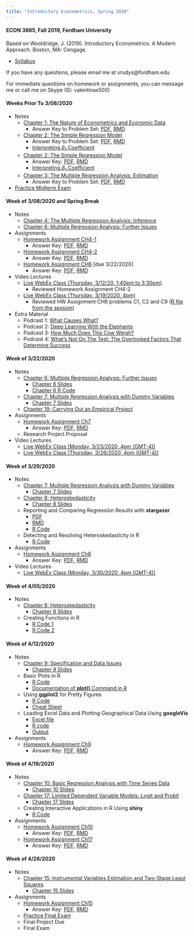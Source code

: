 ```yaml
---
title: "Introductory Econometrics, Spring 2020"
---
```



#### ECON 3885, Fall 2019, Fordham University

Based on Wooldridge, J. (2019). Introductory Econometrics: A Modern Approach. Boston, MA: Cengage.

- [Syllabus](https://drive.google.com/open?id=1ss6lxt9BJOwo0lLZ_tS_qqG8mPQrUB_V)

If you have any questions, please email me at vrudys@fordham.edu

For immediate questions on homework or assignments, you can message me or call me on Skype (ID: valentinas500) 

#### Weeks Prior To 3/08/2020

- Notes
    - [Chapter 1: The Nature of Econometrics and Economic Data](etricsCh1.html)
        + Answer Key to Problem Set: [PDF](https://drive.google.com/open?id=1PtnJhwpTmHfSz1GU7ZgjmsLb0x7kEdV5), [RMD](https://drive.google.com/open?id=1L2dskQAmru8qBMwSe_obsAkmeOV-WV-r)
    - [Chapter 2: The Simple Regression Model](etricsCh2.html)
        + Answer Key to Problem Set: [PDF](https://drive.google.com/open?id=1rfnMkBUjbHa8eUujC01mxdltZPCvnozQ), [RMD](https://drive.google.com/open?id=1sFP998C9IS1ncaudsKogL8_0nFj9t-4r)
        - [Interpreting $\beta_1$ Coefficient](beta1.html)
    - [Chapter 2: The Simple Regression Model](etricsCh2.html)
        + Answer Key: [PDF](https://drive.google.com/open?id=1rfnMkBUjbHa8eUujC01mxdltZPCvnozQ), [RMD](https://drive.google.com/open?id=1sFP998C9IS1ncaudsKogL8_0nFj9t-4r)
        - [Interpreting $\beta_1$ Coefficient](beta1.html)
    - [Chapter 3: The Multiple Regression Analysis: Estimation](etricsCh3.html)
        + Answer Key to Problem Set: [PDF](https://drive.google.com/open?id=1UcOmGtiZGg6ZT9ws6mzEFnXpzESCPCvE), [RMD](https://drive.google.com/open?id=13jH3BUUp231WQ3T3X7vhG-MXy-Ao6ekr)
        
- [Practice Midterm Exam](https://drive.google.com/open?id=18Y4xfoJyh9hbWRfSKcLeDmrFa8nAV6YS)

#### Week of 3/08/2020 and Spring Break

- Notes
    - [Chapter 4: The Multiple Regression Analysis: Inference](etricsCh4.html)
    - [Chapter 6: Multiple Regression Analysis: Further Issues](etricsCh6.html)

- Assignments
    - [Homework Assignment CH4-1](https://drive.google.com/open?id=1kN4yNj5uDr3ziC0fcArjaLNiG5ccMAC5)
        + Answer Key: [PDF](https://drive.google.com/open?id=1ouq1q6noOv-beKNkVL6p2MQDOUwyCBjC), [RMD](https://drive.google.com/open?id=1fbVqVklOdvCNUniZ-LddM0zUX8ciojNe)
    - [Homework Assignment CH4-2](https://drive.google.com/open?id=1LSEZRmeHNllzwjuJp7uYZC5htukFaEkh)
        + Answer Key: [PDF](https://drive.google.com/open?id=1vm29cW31zIIdpMw2A7LdRHt0HGMZF7N_), [RMD](https://drive.google.com/open?id=1Y5n9y7CWlnVxVQvPA4Uob7brCsqJ5C18)
    - [Homework Assignment CH6](https://drive.google.com/open?id=1HtBSfBVSvc-sZHA648bhgqNIc2F7k3c2) [due 3/22/2020]
        + Answer Key: [PDF](https://drive.google.com/open?id=1lggeb-rOSRp9c-AFIYyfOnkiPX81YdpH), [RMD](https://drive.google.com/open?id=1BIy00MHuF30M6aDokio3p_Pu5CIICbqt)

- Video Lectures
    - [Live WebEx Class (Thursday, 3/12/20, 1:40pm to 3:30pm)](https://fordham-student.webex.com/webappng/sites/fordham-student/recording/play/c55394279ccd47bf9ba2ac37591c4cce)
        + Reviewed Homework Assignment CH4-2
    - [Live WebEx Class (Thursday, 3/19/2020, 4pm)](https://fordham-student.webex.com/recordingservice/sites/fordham-student/recording/playback/a3279073aff34deda7f7affe03a25f67)
        + Reviewed HW Assignment CH6 problems C1, C2 and C9 ([R file from the session](https://drive.google.com/open?id=1Plgfvavba28vMNX4wRuUX2jEc28YS1tb))

- Extra Material
    - Podcast 1: [What Causes What?](https://play.podtrac.com/npr-510289/edge1.pod.npr.org/anon.npr-podcasts/podcast/npr/pmoney/2018/10/20181017_pmoney_pmpod453-6760e94c-5c32-43c5-bc4f-85f77c517389.mp3?orgId=1&d=1164&p=510289&story=658312757&t=podcast&e=658312757&siteplayer=true&awCollectionId=510289&awEpisodeId=658312757&dl=1)
    - Podcast 2: [Deep Learning With the Elephants](https://www.npr.org/2019/08/09/749938354/episode-932-deep-learning-with-the-elephants)
    - Podcast 3: [How Much Does This Cow Weigh?](https://www.npr.org/transcripts/714289051)
    - Podcast 4: [What's Not On The Test: The Overlooked Factors That Determine Success](https://www.npr.org/transcripts/721733303)

#### Week of 3/22/2020

- Notes
    - [Chapter 6: Multiple Regression Analysis: Further Issues](etricsCh6.html)
        - [Chapter 6 Slides](https://drive.google.com/open?id=181wdUtAi9lmazwXm82doA5Re6TZpOHUQ)
        - [Chapter 6 R Code](https://drive.google.com/open?id=10Vnmj9B6s3Mre2cYbKOoxD-PXY79UdM4)
    - [Chapter 7: Multiple Regression Analysis with Dummy Variables](etricsCh7.html)
        - [Chapter 7 Slides](https://drive.google.com/open?id=11TYv-QR0abPj_ND9KU8eoBBaRk_qTwWV)
    - [Chapter 19: Carrying Out an Empirical Project](etricsCh19.html)
    
- Assignments
    - [Homework Assignment Ch7](https://drive.google.com/open?id=1G55zarYD7hqtcrkYJPMQOel3a4NmfQwX)
        + Answer Key: [PDF](https://drive.google.com/open?id=1ENiYoMcV8_nX9GPfvNOH1RN5jABp0n97), [RMD](https://drive.google.com/open?id=1Zr2jNBuM-uexgsqJ1AYf-PEWzBnlxY1X)
    - Research Project Proposal

- Video Lectures
    - [Live WebEx Class (Monday, 3/23/2020, 4pm (GMT-4))](https://fordham-student.webex.com/recordingservice/sites/fordham-student/recording/playback/1e0ade1ceb4c4855a39704d8b49eb2cd)
    - [Live WebEx Class (Thursday, 3/26/2020, 4pm (GMT-4))](https://fordham-student.webex.com/recordingservice/sites/fordham-student/recording/playback/3915109b606c424b922fc1aedb7bba53)

#### Week of 3/29/2020 

- Notes
    - [Chapter 7: Multiple Regression Analysis with Dummy Variables](etricsCh7.html)
        - [Chapter 7 Slides](https://drive.google.com/open?id=11TYv-QR0abPj_ND9KU8eoBBaRk_qTwWV)
    - [Chapter 8: Heteroskedasticity](etricsCh8.html)
        - [Chapter 8 Slides](https://drive.google.com/open?id=1ZjOvXr8fv5DgntYpZT-h8jxJe02GSCO3)
    - Reporting and Comparing Regression Results with **stargazer**
        - [PDF](https://drive.google.com/open?id=1QUAy_n8I0e4IByFMRaxtN_twpj1nDh63)
        - [RMD](https://drive.google.com/open?id=1kZiSEh3QbFYZhOMEqNKR5x-C82vgIQ4t)
        - [R Code](https://drive.google.com/open?id=173DDpsUVrtY6I7LtypjFwW_dif-eWCd5)
    - Detecting and Resolving Heteroskedasticity in R
        - [R Code](https://drive.google.com/open?id=15oNsc26HSkfRPslRiCsO46coXxtlmbCn)
- Assignments
    - [Homework Assignment Ch8](https://drive.google.com/open?id=1g5zN37QAA_WBjj36V68fHiArP90GNpm9)
        + Answer Key: [PDF](https://drive.google.com/open?id=1Bg6ksRcByYP-bVsbcgY9rH_npe9PKXCQ), [RMD](https://drive.google.com/open?id=1ZJV-cIlw31ZNfi2rOzM-zeUutfyT8Pu2)

- Video Lectures
    - [Live WebEx Class (Monday, 3/30/2020, 4pm (GMT-4))](https://fordham-student.webex.com/recordingservice/sites/fordham-student/recording/playback/da5d4e8d29c14e8784d4056040b20e08)


#### Week of 4/05/2020 

- Notes
    - [Chapter 8: Heteroskedasticity](etricsCh8.html)
        - [Chapter 8 Slides](https://drive.google.com/open?id=1ZjOvXr8fv5DgntYpZT-h8jxJe02GSCO3)
    - Creating Functions in R
        - [R Code 1](https://drive.google.com/open?id=1KebFurqocEXS6vcJb37OsZepchSNE5zq)
        - [R Code 2](https://drive.google.com/open?id=1fphbFnD3XW6ognqY-B25CYzdxVvbgb7f)


#### Week of 4/12/2020 

- Notes
    - [Chapter 9: Specification and Data Issues](etricsCh9.html)
        - [Chapter 9 Slides](https://drive.google.com/open?id=1Ne3_tMENXVcKcUW13DXgpIQFlT5NlzJ0)
    - Basic Plots in R
        - [R Code](https://drive.google.com/open?id=1ImjxdVt9g1DrPqmx-GjKX1MGOtko0Ie3)
        - [Documentation of **plot()** Command in R](https://www.rdocumentation.org/packages/graphics/versions/3.6.2/topics/plot)
    - Using **ggplot2** for Pretty Figures
        - [R Code](https://drive.google.com/open?id=1_uRuf2VAIjB9dh6FfWyaDMuBPIHRGKNK)
        - [Cheat Sheet](https://rstudio.com/wp-content/uploads/2015/03/ggplot2-cheatsheet.pdf)
    - Loading Excel Data and Plotting Geographical Data Using **googleVis**
        - [Excel file](https://drive.google.com/open?id=1-ay4pgMX8FWERDaSMXVB2dGWYcVml5oH)
        - [R code](https://drive.google.com/open?id=1OKHHelV2jJ6qa7587CmO_hQZrIpeCdXz)
        - [Output](googleVis.html) 
- Assignments
    - [Homework Assignment Ch9](https://drive.google.com/open?id=1J9A6SyREz67XtS2qyXMrDQqHTk3HQxKF)
        + Answer Key: [PDF](https://drive.google.com/open?id=1ws2dBn0HwAJH7HtoeNmF7V9Fehmi1kKb), [RMD](https://drive.google.com/open?id=1ALsMXIZuQYLAbUgiNqftwmSb5LCoUiDL)


#### Week of 4/19/2020 

- Notes
    - [Chapter 10: Basic Regression Analysis with Time Series Data](etricsCh10.html)
        - [Chapter 10 Slides](https://drive.google.com/open?id=1LHg5Ee2PBoyEBi9A4p8j-oVyBZtFXEUG)
    - [Chapter 17: Limited Dependent Variable Models: Logit and Probit](etricsCh17.html)
        - [Chapter 17 Slides](https://drive.google.com/open?id=1SLQgDZ_qD_6tsEyKB9ereR477Ih1Ufh2)
    - Creating Interactive Applications in R Using **shiny**
        - [R Code](https://drive.google.com/open?id=10EaSE3ljdQykGIWUlyzOck3hutmq-lLI)       
- Assignments
    - [Homework Assignment Ch10](https://drive.google.com/open?id=1s0cIMjgWODFRSemTSH0t1LwelanXDs-3)
         + Answer Key: [PDF](https://drive.google.com/open?id=1svSidSTKe9GYIsnOzPHSoxGmSAlUovWd), [RMD](https://drive.google.com/open?id=1hXN__TrBQVtlKhNO6mFImx6qd1FwTFNj)
    - [Homework Assignment Ch17](https://drive.google.com/open?id=1Trxg-Bx1_TxEFC6BN6CZqm24M7p9-RgJ)
        + Answer Key: [PDF](https://drive.google.com/open?id=1M7RIuX-McrHsuA1N9iMM5fXd_JcTCOAH), [RMD](https://drive.google.com/open?id=1nZtC3pKD6xnzoSbb7Ohsg_FNleNjUom4)


#### Week of 4/26/2020 

- Notes
    - [Chapter 15: Instrumental Variables Estimation and Two-Stage Least Squares](etricsCh15.html)
        - [Chapter 15 Slides](https://drive.google.com/open?id=1ImUVwGi8F4wBXBNjRHFPS9iBEFVh2RgA)
- Assignments
    - [Homework Assignment Ch15](https://drive.google.com/open?id=1mVVOWSxW2piVPhymdMWI72l3mBQm8BXV)
        + Answer Key: [PDF](https://drive.google.com/open?id=1u9M7EyaZmCr7c_XdnNxMelj4i1ioYgqs), [RMD](https://drive.google.com/open?id=1Zv1bUFW7btqxpaM2MOutLEip2wqkWt78)
    - [Practice Final Exam](https://drive.google.com/open?id=1JKetTn8lZEYt-PJM4W31bIxvYdBWez4Z)
    - Final Project Due
    - Final Exam


